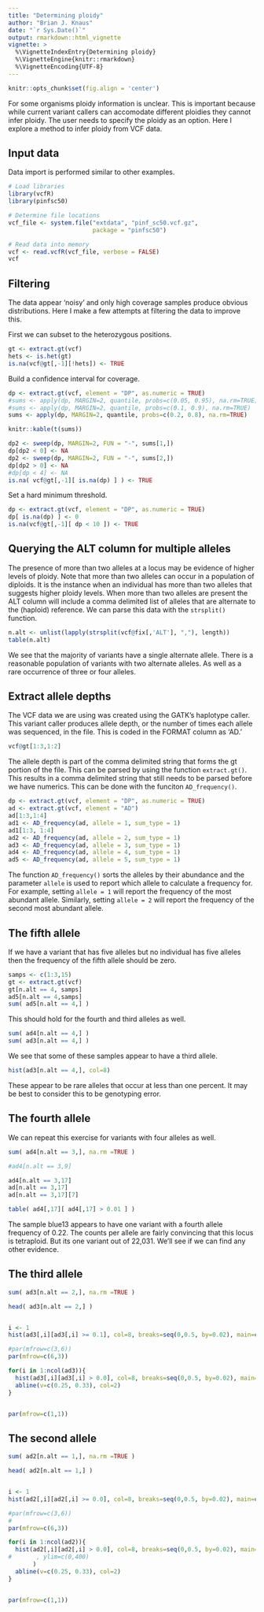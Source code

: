 ```yaml
---
title: "Determining ploidy"
author: "Brian J. Knaus"
date: "`r Sys.Date()`"
output: rmarkdown::html_vignette
vignette: >
  %\VignetteIndexEntry{Determining ploidy}
  %\VignetteEngine{knitr::rmarkdown}
  %\VignetteEncoding{UTF-8}
---
```




```r
knitr::opts_chunk$set(fig.align = 'center')
```



For some organisms ploidy information is unclear.
This is important because while current variant callers can accomodate different ploidies they cannot infer ploidy.
The user needs to specify the ploidy as an option.
Here I explore a method to infer ploidy from VCF data.


## Input data


Data import is performed similar to other examples.


```r
# Load libraries
library(vcfR)
library(pinfsc50)

# Determine file locations
vcf_file <- system.file("extdata", "pinf_sc50.vcf.gz",
                        package = "pinfsc50")

# Read data into memory
vcf <- read.vcfR(vcf_file, verbose = FALSE)
vcf
```



## Filtering

The data appear 'noisy' and only high coverage samples produce obvious distributions.
Here I make a few attempts at filtering the data to improve this.


First we can subset to the heterozygous positions.

```r
gt <- extract.gt(vcf)
hets <- is.het(gt)
is.na(vcf@gt[,-1][!hets]) <- TRUE
```


Build a confidence interval for coverage.


```r
dp <- extract.gt(vcf, element = "DP", as.numeric = TRUE)
#sums <- apply(dp, MARGIN=2, quantile, probs=c(0.05, 0.95), na.rm=TRUE)
#sums <- apply(dp, MARGIN=2, quantile, probs=c(0.1, 0.9), na.rm=TRUE)
sums <- apply(dp, MARGIN=2, quantile, probs=c(0.2, 0.8), na.rm=TRUE)

knitr::kable(t(sums))

dp2 <- sweep(dp, MARGIN=2, FUN = "-", sums[1,])
dp[dp2 < 0] <- NA
dp2 <- sweep(dp, MARGIN=2, FUN = "-", sums[2,])
dp[dp2 > 0] <- NA
#dp[dp < 4] <- NA
is.na( vcf@gt[,-1][ is.na(dp) ] ) <- TRUE
```


Set a hard minimum threshold.


```r
dp <- extract.gt(vcf, element = "DP", as.numeric = TRUE)
dp[ is.na(dp) ] <- 0
is.na(vcf@gt[,-1][ dp < 10 ]) <- TRUE
```



## Querying the ALT column for multiple alleles


The presence of more than two alleles at a locus may be evidence of higher levels of ploidy.
Note that more than two alleles can occur in a population of diploids.
It is the instance when an individual has more than two alleles that suggests higher ploidy levels.
When more than two alleles are present the ALT column will include a comma delimited list of alleles that are alternate to the (haploid) reference.
We can parse this data with the `strsplit()` function.


```r
n.alt <- unlist(lapply(strsplit(vcf@fix[,'ALT'], ","), length))
table(n.alt)
```


We see that the majority of variants have a single alternate allele.
There is a reasonable population of variants with two alternate alleles.
As well as a rare occurrence of three or four alleles.


## Extract allele depths


The VCF data we are using was created using the GATK's haplotype caller.
This variant caller produces allele depth, or the number of times each allele was sequenced, in the file.
This is coded in the FORMAT column as 'AD.'


```r
vcf@gt[1:3,1:2]
```


The allele depth is part of the comma delimited string that forms the gt portion of the file.
This can be parsed by using the function `extract.gt()`.
This results in a comma delimited string that still needs to be parsed before we have numerics.
This can be done with the funciton `AD_frequency()`.


```r
dp <- extract.gt(vcf, element = "DP", as.numeric = TRUE)
ad <- extract.gt(vcf, element = "AD")
ad[1:3,1:4]
ad1 <- AD_frequency(ad, allele = 1, sum_type = 1)
ad1[1:3, 1:4]
ad2 <- AD_frequency(ad, allele = 2, sum_type = 1)
ad3 <- AD_frequency(ad, allele = 3, sum_type = 1)
ad4 <- AD_frequency(ad, allele = 4, sum_type = 1)
ad5 <- AD_frequency(ad, allele = 5, sum_type = 1)
```


The function `AD_frequency()` sorts the alleles by their abundance and the parameter `allele` is used to report which allele to calculate a frequency for.
For example, setting `allele = 1` will report the frequency of the most abundant allele.
Similarly, setting `allele = 2` will report the frequency of the second most abundant allele.


## The fifth allele

If we have a variant that has five alleles but no individual has five alleles then the frequency of the fifth allele should be zero.


```r
samps <- c(1:3,15)
gt <- extract.gt(vcf)
gt[n.alt == 4, samps]
ad5[n.alt == 4,samps]
sum( ad5[n.alt == 4,] )
```


This should hold for the fourth and third alleles as well.


```r
sum( ad4[n.alt == 4,] )
sum( ad3[n.alt == 4,] )
```


We see that some of these samples appear to have a third allele.


```r
hist(ad3[n.alt == 4,], col=8)
```


These appear to be rare alleles that occur at less than one percent.
It may be best to consider this to be genotyping error.


## The fourth allele


We can repeat this exercise for variants with four alleles as well.


```r
sum( ad4[n.alt == 3,], na.rm =TRUE )

#ad4[n.alt == 3,9]

ad4[n.alt == 3,17]
ad[n.alt == 3,17]
ad[n.alt == 3,17][7]

table( ad4[,17][ ad4[,17] > 0.01 ] )

```



The sample blue13 appears to have one variant with a fourth allele frequency of 0.22.
The counts per allele are fairly convincing that this locus is tetraploid.
But its one variant out of 22,031.
We'll see if we can find any other evidence.



## The third allele




```r
sum( ad3[n.alt == 2,], na.rm =TRUE )

head( ad3[n.alt == 2,] )


i <- 1
hist(ad3[,i][ad3[,i] >= 0.1], col=8, breaks=seq(0,0.5, by=0.02), main=colnames(ad3)[i])
```


```r
#par(mfrow=c(3,6))
par(mfrow=c(6,3))

for(i in 1:ncol(ad3)){
  hist(ad3[,i][ad3[,i] > 0.0], col=8, breaks=seq(0,0.5, by=0.02), main=colnames(ad3)[i])
  abline(v=c(0.25, 0.33), col=2)
}


par(mfrow=c(1,1))

```



## The second allele



```r
sum( ad2[n.alt == 1,], na.rm =TRUE )

head( ad2[n.alt == 1,] )


i <- 1
hist(ad2[,i][ad2[,i] >= 0.0], col=8, breaks=seq(0,0.5, by=0.02), main=colnames(ad2)[i])

```



```r
#par(mfrow=c(3,6))
#
par(mfrow=c(6,3))

for(i in 1:ncol(ad2)){
  hist(ad2[,i][ad2[,i] > 0.0], col=8, breaks=seq(0,0.5, by=0.02), main=colnames(ad2)[i]
#       , ylim=c(0,400)
       )
  abline(v=c(0.25, 0.33), col=2)
}


par(mfrow=c(1,1))

```
